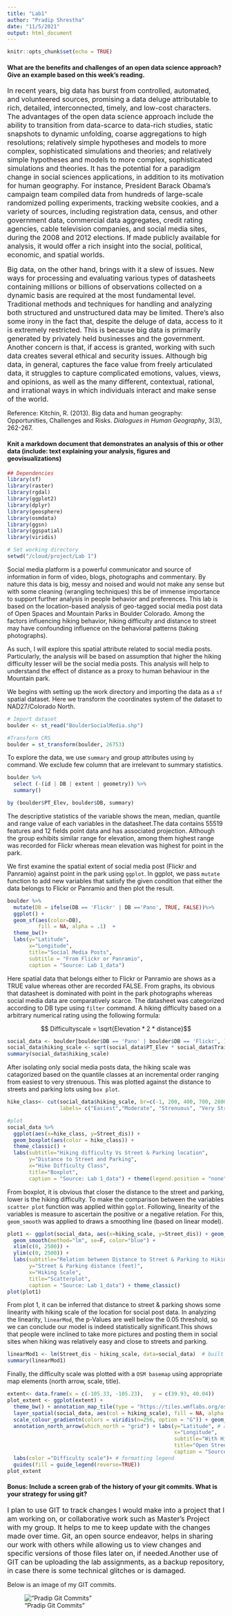 ```yaml
---
title: "Lab1"
author: "Pradip Shrestha"
date: "11/5/2021"
output: html_document
---
```


```r
knitr::opts_chunk$set(echo = TRUE)
```

#### What are the benefits and challenges of an open data science approach? Give an example based on this week's reading. 

<font size = "3.5"> In recent years, big data has burst from controlled, automated, and volunteered sources, promising a data deluge attributable to rich, detailed, interconnected, timely, and low-cost characters. The advantages of the open data science approach include the ability to transition from data-scarce to data-rich studies, static snapshots to dynamic unfolding, coarse aggregations to high resolutions; relatively simple hypotheses and models to more complex, sophisticated simulations and theories; and relatively simple hypotheses and models to more complex, sophisticated simulations and theories. It has the potential for a paradigm change in social sciences applications, in addition to its motivation for human geography. For instance, President Barack Obama's campaign team compiled data from hundreds of large-scale randomized polling experiments, tracking website cookies, and a variety of sources, including registration data, census, and other government data, commercial data aggregates, credit rating agencies, cable television companies, and social media sites, during the 2008 and 2012 elections. If made publicly available for analysis, it would offer a rich insight into the social, political, economic, and spatial worlds. 

Big data, on the other hand, brings with it a slew of issues. New ways for processing and evaluating various types of datasheets containing millions or billions of observations collected on a dynamic basis are required at the most fundamental level. Traditional methods and techniques for handling and analyzing both structured and unstructured data may be limited. There's also some irony in the fact that, despite the deluge of data, access to it is extremely restricted. This is because big data is primarily generated by privately held businesses and the government. Another concern is that, if access is granted, working with such data creates several ethical and security issues. Although big data, in general, captures the face value from freely articulated data, it struggles to capture complicated emotions, values, views, and opinions, as well as the many different, contextual, rational, and irrational ways in which individuals interact and make sense of the world. </font>

Reference: 
Kitchin, R. (2013). Big data and human geography: Opportunities, Challenges and Risks. *Dialogues in Human Geography*, 3(3), 262-267.

#### Knit a markdown document that demonstrates an analysis of this or other data (include: text explaining your analysis, figures and geovisualizations) 

```r
## Dependencies
library(sf)
library(raster)
library(rgdal)
library(ggplot2)
library(dplyr)
library(geosphere)
library(osmdata)
library(ggsn)
library(ggspatial)
library(viridis)
```


```r
# Set working directory
setwd("/cloud/project/Lab 1")
```
Social media platform is a powerful communicator and source of information in form of video, blogs, photographs and commentary. By nature this data is big, messy and noised and would not make any sense but with some cleaning (wrangling techniques) this be of immense importance to support further analysis in people behavior and preferences. This lab is based on the location-based analysis of geo-tagged social media post data of Open Spaces and Mountain Parks in Boulder Colorado. Among the factors influencing hiking behavior, hiking difficulty and distance to street may have confounding influence on the behavioral patterns (taking photographs).

As such, I will explore this spatial attribute related to social media posts. Particularly, the analysis will be based on assumption that higher the hiking difficulty lesser will be the social media posts. This analysis will help to understand the effect of distance as a proxy to human behaviour in the Mountain park. 

We begins with setting up the work directory and importing the data as a `sf` spatial dataset. Here we transform the coordinates system of the dataset to NAD27/Colorado North. 

```r
# Import dataset
boulder <- st_read("BoulderSocialMedia.shp")

#Transform CRS
boulder = st_transform(boulder, 26753)
```
To explore the data, we use ```summary``` and group attributes using ```by``` command. We exclude few column that are irrelevant to summary statistics.   

```r
boulder %>% 
  select (-(id | DB | extent | geometry)) %>% 
  summary()

by (boulder$PT_Elev, boulder$DB, summary)
```
The descriptive statistics of the variable shows the mean, median, quantile and range value of each variables in the datasheet.The data contains 55519 features and 12 fields point data and has associated projection. Although the group exhibits similar range for elevation, among them highest range was recorded for Flickr whereas mean elevation was highest for point in the park.  

We first examine the spatial extent of social media post (Flickr and Panramio) against point in the park using ```ggplot```. In ggplot, we pass ```mutate``` function to add new variables that satisfy the given condition that either the data belongs to Flickr or Panramio and then plot the result.   

```r
boulder %>%
  mutate(DB = ifelse(DB == 'Flickr' | DB =='Pano', TRUE, FALSE))%>% 
  ggplot() +
  geom_sf(aes(color=DB),
          fill = NA, alpha = .1)  +  
  theme_bw()+
  labs(y="Latitude", 
       x="Longitude", 
       title="Social Media Posts", 
       subtitle = "From Flickr or Panramio",
       caption = "Source: Lab 1_data")
```

Here spatial data that belongs either to Flickr or Panramio are shows as a TRUE value whereas other are recorded FALSE. From graphs, its obvious that datasheet is dominated with point in the park photographs whereas social media data are comparatively scarce. The datasheet was categorized according to DB type using ```filter``` command. A hiking difficulty based on a arbitrary numerical rating using the following formula:

$$ Difficultyscale = \sqrt{Elevation * 2 * distance}$$

```r
social_data <- boulder[boulder$DB == 'Pano' | boulder$DB == 'Flickr', ]
social_data$hiking_scale <- sqrt(social_data$PT_Elev * social_data$Trails_dis * 2)
summary(social_data$hiking_scale)
```

After isolating only social media posts data, the hiking scale was catagorized based on the quantile classes at an incremental order ranging from easiest to very strenuous. This was plotted against the distance to streets and parking lots using ```box plot```.      

```r
hike_class<- cut(social_data$hiking_scale, br=c(-1, 200, 400, 700, 2800), 
                 labels= c("Easiest","Moderate", "Strenuous", "Very Strenuous"))

#plot
social_data %>% 
  ggplot(aes(x=hike_class, y=Street_dis)) + 
  geom_boxplot(aes(color = hike_class)) + 
  theme_classic() +
  labs(subtitle="Hiking difficulty Vs Street & Parking location", 
       y="Distance to Street and Parking", 
       x="Hike Difficulty Class", 
       title="Boxplot", 
       caption = "Source: Lab 1_data") + theme(legend.position = "none")
```

From boxplot, it is obvious that closer the distance to the street and parking, lower is the hiking difficulty. To make the comparison between the variables ```scatter plot``` function was applied within ```ggplot```. Following, linearity of the variables is measure to ascertain the positive or a negative relation. For this, ```geom_smooth``` was applied to draws a smoothing line (based on linear model). 

```r
plot1 <- ggplot(social_data, aes(x=hiking_scale, y=Street_dis)) + geom_point(aes(col=DB)) + 
  geom_smooth(method="lm", se=F, color="blue") + 
  xlim(c(0, 2500)) + 
  ylim(c(0, 2500)) + 
  labs(subtitle="Relation between Distance to Street & Parking to Hiking scale", 
       y="Street & Parking distance (feet)", 
       x="Hiking Scale", 
       title="Scatterplot", 
       caption = "Source: Lab 1_data") + theme_classic()
plot(plot1)
```

From plot 1, it can be inferred that distance to street & parking shows some linearity with hiking scale of the location for social post data. In analyzing the linearity, ```linearMod```, the p-Values are well below the 0.05 threshold, so we can conclude our model is indeed statistically significant.This shows that people were inclined to take more pictures and posting them in social sites when hiking was relatively easy and close to streets and parking.  

```r
linearMod1 <- lm(Street_dis ~ hiking_scale, data=social_data)  # built linear regression model
summary(linearMod1)
```

Finally, the difficulty scale was plotted with a ```OSM basemap``` using appropriate map elements (north arrow, scale, title). 

```r
extent<- data.frame(x = c(-105.33, -105.23),   y = c(39.93, 40.04))
plot_extent <- ggplot(extent) +
  theme_bw() + annotation_map_tile(type = "https://tiles.wmflabs.org/osm-no-labels/${z}/${x}/${y}.png") + 
  layer_spatial(social_data, aes(col = hiking_scale), fill = NA, alpha = .1) + 
  scale_colour_gradientn(colors = viridis(n=256, option = "G")) + geom_spatial_point(aes(x, y), crs = 4326) + annotation_scale(location = "br", bar_cols = c("black", "white"), style = "bar") +
  annotation_north_arrow(which_north = "grid") + labs(y="Latitude", # adding axis title
                                                      x="Longitude",
                                                      subtitle="With Hiking Difficulty Scale",
                                                      title="Open Street Map of Mountain Park",
                                                      caption = "Source: Lab 1_data") + 
  labs(color ="Difficulty scale")+ # formatting legend
  guides(fill = guide_legend(reverse=TRUE)) 
plot_extent
```

#### Bonus: Include a screen grab of the history of your git commits. What is your strategy for using git? 

<font size = "3.5"> I plan to use GIT to track changes I would make into a project that I am working on, or collaborative work such as Master's Project with my group. It helps to me to keep update with the changes made over time. Git, an open source endeavor, helps in sharing our work with others while allowing us to view changes and specific versions of those files later on, if needed.Another use of GIT can be uploading the lab assignments, as a backup repository, in case there is some technical glitches or is damaged. </font>  

Below is an image of my GIT commits.

!["Pradip Git Commits"](download.png)

